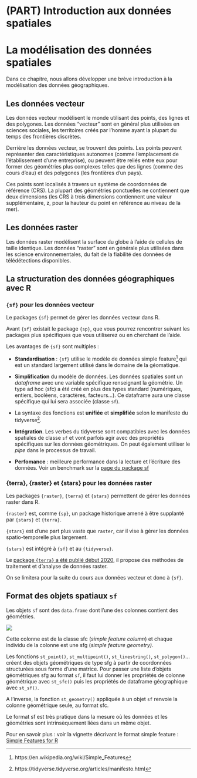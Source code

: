 # (PART) Introduction aux données spatiales {-}

# La modélisation des données spatiales {#modelisation}

Dans ce chapitre, nous allons développer une brève introduction à la modélisation des données géographiques.

## Les données vecteur

Les données vecteur modélisent le monde utilisant des points, des lignes et des polygones.
Les données "vecteur" sont en général plus utilisées en sciences sociales, les territoires créés par l'homme ayant la plupart du temps des frontières discrètes.

Derrière les données vecteur, se trouvent des points. Les points peuvent représenter des caractéristiques autonomes (comme l'emplacement de l'établissement d'une entreprise), ou peuvent être reliés entre eux pour former des géométries plus complexes telles que des lignes (comme des cours d'eau) et des polygones (les frontières d'un pays). 

Ces points sont localisés à travers un système de coordonnées de référence (CRS). La plupart des géométries ponctuelles ne contiennent que deux dimensions (les CRS à trois dimensions contiennent une valeur supplémentaire, z, pour la hauteur du point en référence au niveau de la mer).


## Les données raster

Les données raster modélisent la surface du globe à l'aide de cellules de taille identique.
Les données "raster" sont en générale plus utilisées dans les science environnementales, du fait de la fiabilité des données de télédétections disponibles.

## La structuration des données géographiques avec R

### `{sf}` pour les données vecteur

Le packages `{sf}` permet de gérer les données vecteur dans R.

Avant `{sf}` existait le package `{sp}`, que vous pourrez rencontrer suivant les packages plus spécifiques que vous utiliserez ou en cherchant de l'aide.

Les avantages de `{sf}` sont multiples : 

- **Standardisation** : `{sf}` utilise le modèle de données simple feature^[https://en.wikipedia.org/wiki/Simple_Features] qui est un standard largement utilisé dans le domaine de la géomatique.

- **Simplification** du modèle de données. Les données spatiales sont un *dataframe* avec une variable spécifique renseignant la géométrie.
Un type ad hoc (sfc) a été créé en plus des types standard (numériques, entiers, booléens, caractères, facteurs...). Ce dataframe aura une classe spécifique qui lui sera associée (classe `sf`).

- La syntaxe des fonctions est **unifiée** et **simplifiée** selon le manifeste du tidyverse^[https://tidyverse.tidyverse.org/articles/manifesto.html]. 

- **Intégration**. Les verbes du tidyverse sont compatibles avec les données spatiales de classe `sf` et vont parfois agir avec des propriétés spécifiques sur les données géométriques. On peut également utiliser le *pipe* dans le processus de travail.

- **Perfomance** : meilleure performance dans la lecture et l'écriture des données. Voir un benchmark sur la [page du package sf](https://r-spatial.github.io/sf/articles/sf1.html#benchmarks)


### {terra}, {raster} et {stars} pour les données raster

Les packages `{raster}`, `{terra}` et `{stars}` permettent de gérer les données raster dans R. 

`{raster}` est, comme `{sp}`, un package historique amené à être supplanté par `{stars}` et `{terra}`. 

`{stars}` est d'une part plus vaste que `raster`, car il vise à gérer les données spatio-temporelle plus largement.

`{stars}` est intégré à `{sf}` et au `{tidyverse}`.

Le [package `{terra}` a été publié début 2020](https://rspatial.org/terra/), il propose des méthodes de traitement et d'analyse de données raster. 

On se limitera pour la suite du cours aux données vecteur et donc à `{sf}`.


## Format des objets spatiaux `sf`

Les objets `sf` sont des `data.frame` dont l'une des colonnes contient des géométries. 


![](https://github.com/r-spatial/sf/raw/main/vignettes/sf_xfig.png)

Cette colonne est de la classe sfc (*simple feature column*) et chaque individu de la colonne est une sfg (*simple feature geometry)*.   

Les fonctions `st_point()`, `st_multipoint()`, `st_linestring()`, `st_polygon()`... créent des objets géométriques de type sfg à partir de coordonnées structurées sous forme d'une matrice. 
Pour passer une liste d'objets géométriques sfg au format `sf`, il faut lui donner les propriétés de colonne géométrique avec `st_sfc()` puis les propriétés de dataframe géographique avec `st_sf()`.

A l'inverse, la fonction `st_geometry()` appliquée à un objet `sf` renvoie la colonne géométrique seule, au format sfc.

Le format sf est très pratique dans la mesure où les données et les géométries sont intrinsèquement liées dans un même objet. 

Pour en savoir plus : voir la vignette décrivant le format simple feature : [Simple Features for R](https://r-spatial.github.io/sf/articles/sf1.html)

